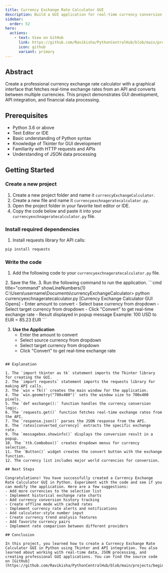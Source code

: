 ```yaml
---
title: Currency Exchange Rate Calculator GUI
description: Build a GUI application for real-time currency conversion using live exchange rate APIs
sidebar:
  order: 52
hero:
  actions:
    - text: View on GitHub
      link: https://github.com/Ravikisha/PythonCentralHub/blob/main/projects/beginners/currencyexchnageratecalculator.py
      icon: github
      variant: primary
---
```


## Abstract

Create a professional currency exchange rate calculator with a graphical interface that fetches real-time exchange rates from an API and converts between multiple currencies. This project demonstrates GUI development, API integration, and financial data processing.

## Prerequisites

- Python 3.6 or above
- Text Editor or IDE
- Basic understanding of Python syntax
- Knowledge of Tkinter for GUI development
- Familiarity with HTTP requests and APIs
- Understanding of JSON data processing

## Getting Started

### Create a new project
1. Create a new project folder and name it `currencyExchangeCalculator`.
2. Create a new file and name it `currencyexchnageratecalculator.py`.
3. Open the project folder in your favorite text editor or IDE.
4. Copy the code below and paste it into your `currencyexchnageratecalculator.py` file.

### Install required dependencies
1. Install requests library for API calls:
```bash
pip install requests
```

### Write the code
1. Add the following code to your `currencyexchnageratecalculator.py` file.
<FileCode file="projects/beginners/currencyexchnageratecalculator.py" lang="python" title="Currency Exchange Rate Calculator GUI" />
2. Save the file.
3. Run the following command to run the application.
```cmd title="command" showLineNumbers{1}
C:\Users\username\Documents\currencyExchangeCalculator> python currencyexchnageratecalculator.py
[Currency Exchange Calculator GUI Opens]
- Enter amount to convert
- Select base currency from dropdown
- Select target currency from dropdown
- Click "Convert" to get real-time exchange rate
- Result displayed in popup message
Example: 100 USD to EUR = 85.23 EUR
```

3. **Use the Application**
   - Enter the amount to convert
   - Select source currency from dropdown
   - Select target currency from dropdown
   - Click "Convert" to get real-time exchange rate

```

## Explanation

1. The `import tkinter as tk` statement imports the Tkinter library for creating the GUI.
2. The `import requests` statement imports the requests library for making API calls.
3. The `win = Tk()` creates the main window for the application.
4. The `win.geometry("700x400")` sets the window size to 700x400 pixels.
5. The `def exchange():` function handles the currency conversion logic.
6. The `requests.get()` function fetches real-time exchange rates from the API.
7. The `response.json()` parses the JSON response from the API.
8. The `rates[converted_currency]` extracts the specific exchange rate.
9. The `messagebox.showinfo()` displays the conversion result in a popup.
10. The `ttk.Combobox()` creates dropdown menus for currency selection.
11. The `Button()` widget creates the convert button with the exchange function.
12. The currency list includes major world currencies for conversion.

## Next Steps

Congratulations! You have successfully created a Currency Exchange Rate Calculator GUI in Python. Experiment with the code and see if you can modify the application. Here are a few suggestions:
- Add more currencies to the selection list
- Implement historical exchange rate charts
- Add currency conversion history tracking
- Create offline mode with cached rates
- Implement currency rate alerts and notifications
- Add calculator-style number input
- Create currency trend analysis features
- Add favorite currency pairs
- Implement rate comparison between different providers

## Conclusion

In this project, you learned how to create a Currency Exchange Rate Calculator GUI in Python using Tkinter and API integration. You also learned about working with real-time data, JSON processing, and creating professional GUI applications. You can find the source code on [GitHub](https://github.com/Ravikisha/PythonCentralHub/blob/main/projects/beginners/currencyexchnageratecalculator.py)
